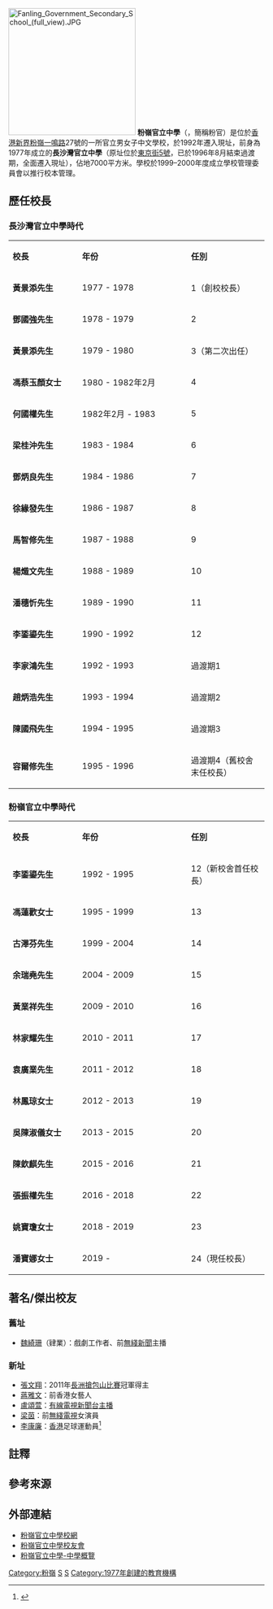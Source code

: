 {{refimprove|time=2020-02-14T00:00:00+00:00}}
{{Infobox School
| name        = 粉嶺官立中學
| other_name  = Fanling Government Secondary School
| image       = [[File:North_of_Fanling_Government_Secondary_School.jpg|280px]]<br>粉嶺官立中學北面
| motto       = 文行忠信
| established = 1977年（舊校）<br>1992年（現址）
| type        = [[官立中學|官立中學]]
| language = 中文
| gender = [[男女校|男女校]]
| religion    = 無
| school_sponsoring_body = 政府
| district    = [[香港|香港]][[新界|新界]][[北區_(香港)|北區]]
| grades      = 中一至中六
| superintendent = 黃廖笑容女士（教育局首席教育主任）
| principal   = 潘寶娜女士（第二十四任校長，2019年履新）
| vice_principal = 張玉鳳女士、陳靜茵女士
| faculty     = 約54人
| students    = 510人{{notetag|2021/22學年數字<ref>[https://www.fgss.edu.hk/%e5%ad%b8%e6%a0%a1%e7%99%bc%e5%b1%95/%e5%85%a8%e6%96%b9%e4%bd%8d%e5%ad%b8%e7%bf%92%e6%b4%a5%e8%b2%bc/ 粉嶺官立中學-全方位學習津貼]</ref>}}
| address     = [[香港|香港]][[九龍|九龍]][[東京街|東京街]]5號（舊址）<br>[[香港|香港]][[新界|新界]][[粉嶺|粉嶺]][[一鳴路|一鳴路]]27號（現址）
| website     = http://www.fgss.edu.hk/ 
}}
[[File:Fanling_Government_Secondary_School_(full_view).JPG|250px]]
'''粉嶺官立中學'''（{{lang-en|Fanling Government Secondary School}}，簡稱粉官）是位於[[香港|香港]][[新界|新界]][[粉嶺|粉嶺]][[一鳴路|一鳴路]]27號的一所官立男女子中文學校，於1992年遷入現址，前身為1977年成立的'''長沙灣官立中學'''（原址位於[[長沙灣警察宿舍|東京街5號]]，已於1996年8月結束過渡期，全面遷入現址），佔地7000平方米。學校於1999–2000年度成立學校管理委員會以推行校本管理。

== 歷任校長 ==

=== 長沙灣官立中學時代 ===
{|class="wikitable" width="40%"
|-align=center
|style="width:4%"|'''校長'''||style="width:6%"|'''年份'''||style="width:4%"|'''任別'''
|-
|'''黃景添先生'''||  1977 - 1978 || 1（創校校長）
|-
|'''鄧國強先生'''||  1978 - 1979 || 2
|-
|'''黃景添先生'''||  1979 - 1980 || 3（第二次出任）
|-
|'''馮蔡玉顏女士'''||  1980 - 1982年2月 || 4
|-
|'''何國權先生'''||  1982年2月 - 1983 || 5
|-
|'''梁桂沖先生'''||  1983 - 1984 || 6
|-
|'''鄧炳良先生'''||  1984 - 1986 || 7
|-
|'''徐緣發先生'''||  1986 - 1987 || 8
|-
|'''馬智修先生'''||  1987 - 1988 || 9
|-
|'''楊熾文先生'''||  1988 - 1989 || 10
|-
|'''潘穗忻先生'''||  1989 - 1990 || 11
|-
|'''李鋈鎏先生'''{{notetag|過渡至粉嶺官立中學<ref name="#1">粉嶺官立中學：15周年特刊 2007年</ref>}} ||  1990 - 1992 || 12
|-
|'''李家鴻先生'''||  1992 - 1993 || 過渡期1
|-
|'''趙炳浩先生'''||  1993 - 1994 || 過渡期2
|-
|'''陳國飛先生'''||  1994 - 1995 || 過渡期3
|-
|'''容爾修先生'''||  1995 - 1996 || 過渡期4（舊校舍末任校長）

|}

===粉嶺官立中學時代===
{|class="wikitable" width="40%"
|-align=center
|style="width:4%"|'''校長'''||style="width:6%"|'''年份'''||style="width:4%"|'''任別'''
|-
|'''李鋈鎏先生'''{{notetag|由長沙灣官立中學過渡<ref name="#1"/>}} ||  1992 - 1995 || 12（新校舍首任校長）
|-
|'''馮蓮歡女士'''||  1995 - 1999 || 13
|-
|'''古澤芬先生'''||  1999 - 2004 || 14
|-
|'''余瑞堯先生'''||  2004 - 2009 || 15
|-
|'''黃業祥先生'''||  2009 - 2010 || 16
|-
|'''林家耀先生'''||  2010 - 2011 || 17
|-
|'''袁廣業先生'''||  2011 - 2012 || 18
|-
|'''林鳳琼女士 '''||  2012 - 2013 || 19
|-
|'''吳陳淑儀女士 '''||  2013 - 2015 || 20
|-
|'''陳欽麒先生 '''||  2015 - 2016 || 21
|-
|'''張振權先生 '''||  2016 - 2018 || 22
|-
|'''姚寶瓊女士 '''||  2018 - 2019 || 23
|-
|'''潘寶娜女士 '''||  2019 - || 24（現任校長）

|}

== 著名/傑出校友 ==
===舊址===
*[[魏綺珊|魏綺珊]]（肄業）：戲劇工作者、前[[無綫新聞|無綫新聞]]主播

===新址===
*[[張文翔|張文翔]]：2011年[[長洲搶包山_(比賽)|長洲搶包山比賽]]冠軍得主
*[[蔣雅文|蔣雅文]]：前香港女藝人
*[[盧頌萱|盧頌萱]]：[[有線電視新聞台|有線電視新聞台]][[新聞主播|主播]]
*[[梁茵_(演員)|梁茵]]：前[[無綫電視|無綫電視]]女演員
*[[李康廉|李康廉]]：[[香港|香港]]足球運動員<ref>{{web reference|URL=http://www.fgssaa.org.hk/php/activities2011.php|title=粉官陸運會2011來了！|work=粉嶺官立中學校友會|year=2011年|date=10月22日|access-date=2018-05-05|archive-date=2019-10-25|archive-url=https://web.archive.org/web/20191025085213/http://fgssaa.org.hk/php/activities2011.php|dead-url=no}}</ref>

== 註釋 ==
{{notefoot}}

== 參考來源 ==
{{reflist}}

== 外部連結 ==
*[http://www.fgss.edu.hk/ 粉嶺官立中學校網] {{Wayback|url=http://www.fgss.edu.hk/ |date=20210126090808 }}
*[http://aero.fgss.edu.hk/~alumni/ 粉嶺官立中學校友會] {{Wayback|url=http://aero.fgss.edu.hk/~alumni/ |date=20160307150207 }}
*[http://www.chsc.hk/ssp/sch_detail1.php?lang_id=2&sch_id=84 粉嶺官立中學-中學概覽]{{dead link|date=2018年4月 |bot=InternetArchiveBot |fix-attempted=yes }}

{{香港官立中學}}

[[Category:粉嶺|Category:粉嶺]]
[[Category:北區中學_(香港)|S]]
[[Category:香港官立中學|S]]
[[Category:1977年創建的教育機構|Category:1977年創建的教育機構]]